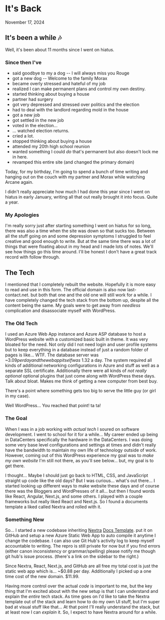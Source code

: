 # It's Back

November 17, 2024

## It's been a while 🎶

Well, it's been about 11 months since I went on hiatus.

### Since then I've

- said goodbye to my a dog -- I will always miss you Rouge
- got a new dog -- Welcome to the family Morax
- became overly stressed and hateful of my job
- realized I can make permanent plans and control my own destiny.
- started thinking about buying a house
- partner had surgery
- got very depressed and stressed over politics and the election
- had to deal with the landlord regarding mold in the house
- got a new job
- got settled in the new job
- voted in the election...
- ... watched election returns.
- cried a lot.
- stopped thinking about buying a house
- attended my 20th high school reunion
- wanted something I could *do* that's permanent but also doesn't lock me in here.
- revamped this entire site (and changed the primary domain)

Today, for my birthday, I'm going to spend a bunch of time writing and hanging out on the couch with my partner and Morax while watching Arcane again.

I didn't really appreciate how much I had done this year since I went on hiatus in early January, writing all that out really brought it into focus. Quite a year.

### My Apologies

I'm really sorry just after starting something I went on hiatus for so long, there was also a time when the site was down so that sucks too. Between all the stuff going on and some depression symptoms I struggled to feel creative and good enough to write. But at the same time there was a lot of things that were floating about in my head and I made lots of notes. We'll see how things go this time around. I'll be honest I don't have a great track record with follow through.

## The Tech

I mentioned that I completely rebuilt the website. Hopefully it is more easy to read and use in this form. The official domain is also now last-contact.net. but both that one and the old one will still work for a while. I have completely changed the tech stack from the bottom up, despite all the content being the same. My goals were to get away from *needless* complication and disassociate myself with WordPress.

### The Old Tech

I used an Azure Web App instance and Azure ASP database to host a WordPress website with a customized basic built in theme. It was very bloated for the need. Not only did I not need login and user profile systems but to keep everything in a database instead of just a random folder of pages is like... WTF. The database server was ~$3.09 per day and the web app itself was ~$1.32 a day. The system required all kinds of additional networking configurations in Azure and stuff as well as a separate SSL certificate. Additionally there were all kinds of *not really optional* optional plugins that just come along with WordPress these days. Talk about bloat. Makes me think of getting a new computer from best buy.

There's a point where something gets too big to serve the little guy (or girl in my case).

Well WordPress... You reached that point! ta ta!

### The Goal

When I was in a job working with *actual tech* I soured on software development. I went to school for it for a while... My career ended up being in DataCenters specifically the hardware in the DataCenters. I was doing some very base level configurations and settings at times and didn't really have the bandwidth to maintain my own life of technology outside of work. However, coming out of this WordPress experience my goal was to *make my own website* I'm still not there, as you'll see below... but, my goal is to get there.

I thought... Maybe I should just go back to HTML, CSS, and JavaScript straight up code like the old days? But I was curious... what's out there... I started looking up different ways to make website these days and of course there was the Bloggers and WordPresses of it all... but then I found words like React, Angular, Next.js, and some others. I played with a couple frameworks but really liked React and Next.js. So I found a documents template a liked called Nextra and rolled with it.

### Something New

So... I started a new codebase inheriting [Nextra](https://nextra.site/) [Docs Template](https://nextra.site/docs/docs-theme). put it on GitHub and setup a new Azure Static Web App to auto compile it anytime I change the codebase. I can also use Git Hub's activity log to keep myself accountable to writing. The repro is still private for now but if you find errors (either canon inconsistency or grammar/spelling) please notify me though git hub's issue process. (there's a link on the sidebar to the right.)

Since Nextra, React, Next.js, and GitHub are all free my total cost is just the static web app which is... ~$0.88 per day. Additionally I picked up a one time cost of the new domain. $11.99.

Having more control over the actual *code* is important to me, but the key thing that I'm excited about with the new setup is that I can understand and explain the *entire* tech stack. As time goes on I'd like to take the Nextra template out of the stack and learn how to do my own UI stuff, but I'm super bad at visual stuff like that... At that point I'll really understand the stack, but at least now I can *explain* it. So, I expect to have Nextra around for a while.
